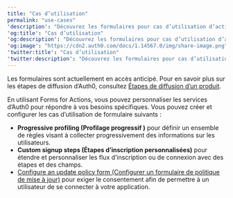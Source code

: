 ---
title: "Cas d’utilisation"
permalink: "use-cases"
'description': "Découvrez les formulaires pour cas d’utilisation d’actions"
'og:title': "Cas d’utilisation"
'og:description': "Découvrez les formulaires pour cas d’utilisation d’actions"
'og:image': "https://cdn2.auth0.com/docs/1.14567.0/img/share-image.png"
'twitter:title': "Cas d’utilisation"
'twitter:description': "Découvrez les formulaires pour cas d’utilisation d’actions"
---

<Warning>

Les formulaires sont actuellement en accès anticipé. Pour en savoir plus sur les étapes de diffusion d’Auth0, consultez [Étapes de diffusion d’un produit](/docs/docs/fr-ca/troubleshoot/product-lifecycle/product-release-stages).

</Warning>

En utilisant Forms for Actions, vous pouvez personnaliser les services d’Auth0 pour répondre à vos besoins spécifiques.
Vous pouvez créer et configurer les cas d’utilisation de formulaire suivants :

* **Progressive profiling (Profilage progressif )** pour définir un ensemble de règles visant à collecter progressivement des informations sur les utilisateurs.
* **Custom signup steps (Étapes d’inscription personnalisées)** pour étendre et personnaliser les flux d’inscription ou de connexion avec des étapes et des champs.
* [Configure an update policy form (Configurer un formulaire de politique de mise à jour)](https://sus.auth0.com/docs/contentful/7ZaefQOyKukQKq8p31lTS) pour exiger le consentement afin de permettre à un utilisateur de se connecter à votre application.